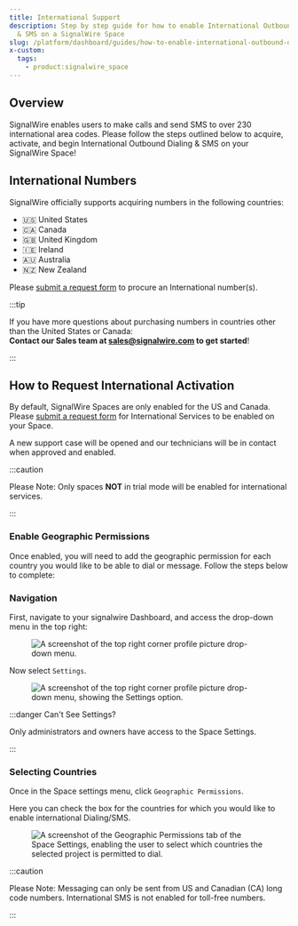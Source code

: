 ```yaml
---
title: International Support
description: Step by step guide for how to enable International Outbound Dialing
  & SMS on a SignalWire Space
slug: /platform/dashboard/guides/how-to-enable-international-outbound-dialing-sms
x-custom:
  tags:
    - product:signalwire_space
---
```


## Overview

SignalWire enables users to make calls and send SMS to over 230 international area codes. Please follow the steps outlined below to acquire, activate, and begin International Outbound Dialing & SMS on your SignalWire Space!

## International Numbers

SignalWire officially supports acquiring numbers in the following countries:

- 🇺🇸 United States
- 🇨🇦 Canada
- 🇬🇧 United Kingdom
- 🇮🇪 Ireland
- 🇦🇺 Australia
- 🇳🇿 New Zealand

Please [submit a request form](https://support.signalwire.com/hc/en-us/requests/new?ticket_form_id=15851467489435) to procure an International number(s).

:::tip

If you have more questions about purchasing numbers in countries other than the United States or Canada:<br/>
**Contact our Sales team at [sales@signalwire.com](<mailto:sales@signalwire.com?subject=International%20Numbers&body=Dear%20SignalWire%20Sales%20Team%2C%0D%0A%0D%0AI'm%20interested%20in%20obtaining%20international%20numbers%3A%0D%0A-%20Countries%20and%20Areas%3A%20%5BEnter%20Countries%2FAreas%5D%0D%0A-%20Number%20of%20Numbers%20per%20Country%2FArea%3A%20%5BEnter%20Number%5D%0D%0A-%20Type%20of%20Numbers%3A%20%5BEnter%20Number%20Type%5D%0D%0A-%20SignalWire%20Project%3A%20%5BEnter%20your%20SignalWire%20Project%20Name%20(leave%20blank%20if%20you%20don't%20have%20one%20yet)%5D%0D%0A-%20Use%20Case%20%26%20Duration%3A%20%5BBriefly%20describe%20the%20purpose%20and%20expected%20ownership%20duration%20for%20the%20numbers%5D>)
to get started**!

:::

## How to Request International Activation

By default, SignalWire Spaces are only enabled for the US and Canada.
Please [submit a request form](https://forms.signalwire.me/International-Services-Request.html) 
for International Services to be enabled on your Space.

A new support case will be opened and our technicians will be in contact when approved and enabled.

:::caution

Please Note: Only spaces **NOT** in trial mode will be enabled for international services.

:::

### Enable Geographic Permissions

Once enabled, you will need to add the geographic permission for each country you would like to be able to dial or message.
Follow the steps below to complete:

### Navigation

First, navigate to your signalwire Dashboard, and access the drop-down menu in the top right:

<figure>
  <img
    className="img-800"
    src={require("./79f28ec-TopRight.webP").default}
    alt="A screenshot of the top right corner profile picture drop-down menu."
  />
</figure>

Now select `Settings`.

<figure>
  <img
    className="img-400"
    src={require("./2d26616-Dropdown.webP").default}
    alt="A screenshot of the top right corner profile picture drop-down menu, showing the Settings option."
  />
</figure>

:::danger Can't See Settings?

Only administrators and owners have access to the Space Settings.

:::

### Selecting Countries

Once in the Space settings menu, click `Geographic Permissions`.

Here you can check the box for the countries for which you would like to enable international Dialing/SMS.

<figure>
  <img
    className="img-800"
    src={require("./cdc1dd7-Geographic_Perms.webP").default}
    alt="A screenshot of the Geographic Permissions tab of the Space Settings, enabling the user to select which countries the selected project is permitted to dial."
  />
</figure>

:::caution

Please Note: Messaging can only be sent from US and Canadian (CA) long code numbers.
International SMS is not enabled for toll-free numbers.

:::
